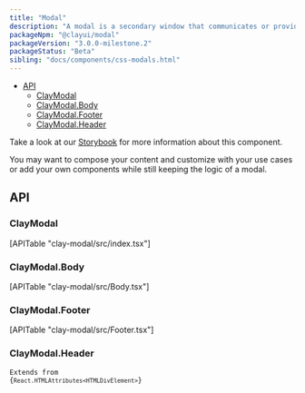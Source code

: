 ```yaml
---
title: "Modal"
description: "A modal is a secondary window that communicates or provides an action inside the same process."
packageNpm: "@clayui/modal"
packageVersion: "3.0.0-milestone.2"
packageStatus: "Beta"
sibling: "docs/components/css-modals.html"
---
```



<div class="nav-toc-absolute">
<div class="nav-toc">

- [API](#api)
  - [ClayModal](#claymodal)
  - [ClayModal.Body](#claymodal.body)
  - [ClayModal.Footer](#claymodal.footer)
  - [ClayModal.Header](#claymodal.header)

</div>
</div>

<div class="clay-site-alert alert alert-warning">
    Take a look at our <a href="https://storybook-clayui.netlify.com/?path=/story/claymodal--default">Storybook</a> for more information about this component.
</div>

You may want to compose your content and customize with your use cases or add your own components while still keeping the logic of a modal.

<Modal />

## API

### ClayModal

<div>
	[APITable "clay-modal/src/index.tsx"]
</div>

### ClayModal.Body

<div>
	[APITable "clay-modal/src/Body.tsx"]
</div>

### ClayModal.Footer

<div>
	[APITable "clay-modal/src/Footer.tsx"]
</div>

### ClayModal.Header

<code class="list-api-item-type">Extends from {`React.HTMLAttributes<HTMLDivElement>`}</code>
